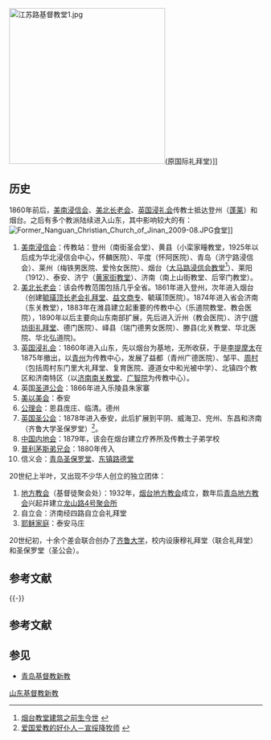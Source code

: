 [[File:江苏路基督教堂1.jpg|310px]](原国际礼拜堂)]]

==历史==
1860年前后，[[美南浸信会|美南浸信会]]、[[美北长老会|美北长老会]]、[[英国浸礼会|英国浸礼会]]传教士抵达登州（[[蓬莱|蓬莱]]）和烟台。之后有多个教派陆续进入山东，其中影响较大的有：
[[File:Former_Nanguan_Christian_Church_of_Jinan_2009-08.JPG|right]]食堂]]

#[[美南浸信会|美南浸信会]]：传教站：登州（南街圣会堂）、黄县（小栾家疃教堂，1925年以后成为华北浸信会中心，怀麟医院）、平度（怀阿医院）、青岛（济宁路浸信会）、莱州（梅铁男医院、爱怜女医院）、烟台（[[大马路浸信会教堂|大马路浸信会教堂]]<ref>[http://sd.xinhuanet.com/fc/2007-05/16/content_10043253.htm 烟台教堂建筑之前生今世] {{webarchive|url=https://web.archive.org/web/20140203002826/http://sd.xinhuanet.com/fc/2007-05/16/content_10043253.htm |date=2014-02-03 }}</ref>）、莱阳（1912）、泰安、济宁（[[黄家街教堂|黄家街教堂]]）、济南（南上山街教堂、后宰门教堂）。
#[[美北长老会|美北长老会]]：该会传教范围包括几乎全省。1861年进入登州，次年进入烟台（创建[[毓璜顶长老会礼拜堂|毓璜顶长老会礼拜堂]]、[[益文商业专科学校|益文商专]]、毓璜顶医院）。1874年进入省会济南（东关教堂），1883年在潍县建立起重要的传教中心（乐道院教堂、教会医院），1890年以后主要向山东南部扩展，先后进入沂州（教会医院）、济宁([[牌坊街礼拜堂|牌坊街礼拜堂]]、德门医院）、峄县（瑞门德男女医院）、滕县(北关教堂、华北医院、华北弘道院)。
#[[英国浸礼会|英国浸礼会]]：1860年进入山东，先以烟台为基地，无所收获，于是[[李提摩太|李提摩太]]在1875年撤出，以[[青州|青州]]为传教中心，发展了益都（青州广德医院）、邹平、[[周村|周村]]（包括周村东门里大礼拜堂、复育医院、遵道女中和光被中学）、北镇四个教区和济南特区（以[[济南南关礼拜堂旧址|济南南关教堂]]、[[广智院|广智院]]为传教中心）。
#英国[[圣道公会|圣道公会]]：1866年进入乐陵县朱家寨
#[[美以美会|美以美会]]：泰安
#[[公理会|公理会]]：恩县庞庄、临清。德州
#[[英国圣公会|英国圣公会]]：1878年进入泰安，此后扩展到平阴、威海卫、兖州、东昌和济南（齐鲁大学圣保罗堂）<ref>[http://www.hzsct.org/sct/sct/info/listinfo.jsp?infoid=246 爱国爱教的好仆人－宣绥降牧师] {{webarchive|url=https://web.archive.org/web/20140202202409/http://www.hzsct.org/sct/sct/info/listinfo.jsp?infoid=246 |date=2014-02-02 }}</ref>。
#[[中国内地会|中国内地会]]：1879年，该会在烟台建立疗养所及传教士子弟学校
#[[普利茅斯弟兄会|普利茅斯弟兄会]]：1880年传入
#信义会：[[青岛圣保罗堂|青岛圣保罗堂]]、[[东镇路德堂|东镇路德堂]]
           
20世纪上半叶，又出现不少华人创立的独立团体：
#[[地方教会|地方教会]]（基督徒聚会处）：1932年，[[烟台地方教会|烟台地方教会]]成立，数年后[[青岛地方教会|青岛地方教会]]兴起并建立[[龙山路4号聚会所|龙山路4号聚会所]]
#自立会：济南经四路自立会礼拜堂
#[[耶稣家庭|耶稣家庭]]：泰安马庄
20世纪初，十余个差会联合创办了[[齐鲁大学|齐鲁大学]]，校内设康穆礼拜堂（联合礼拜堂）和圣保罗堂（圣公会）。

==参考文献==
<div class="references-small">
<references />
</div>

{{-}}
{{中国各省|基督教新教}}
== 参考文献 ==
{{Reflist|2}}

==参见==
*[[青岛基督教新教|青岛基督教新教]]
[[Category:山东基督教新教|]]